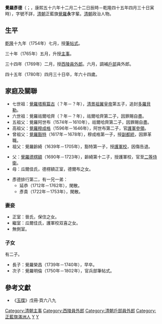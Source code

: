 {{Manchu name|[[爱新觉罗氏|爱新觉罗]]}}
'''覺羅彥德'''（{{lang-mnc|ᡤᡳᠣᡵᠣ<br /> ᠶᠠᠨᡩᡝ|v=Gioro Yande|a=Giuro Yande}}；{{bd|1718年|1月23日|1780年|6月2日|catIdx=G覺}}，康熙五十六年十二月二十二日辰時－乾隆四十五年四月三十日寅時），字號不詳，[[清朝|清朝]]正藍旗[[覺羅|覺羅]]'''永'''字輩。[[清朝|清朝]]政治人物。

==生平==
[[乾隆|乾隆]]十九年（1754年）七月，授[[筆帖式|筆帖式]]。

三十年（1765年）五月，升授[[主事|主事]]。

三十四年（1769年）二月，授[[清西陵|西陵]][[員外郎|員外郎]]。六月，調補[[戶部|戶部]]員外郎。

四十五年（1780年）四月三十日卒，年六十四歲。

==家庭及關聯==
*七世祖：[[覺羅塔察篇古|覺羅塔察篇古]]（？年－？年），[[清景祖翼皇帝|清景祖翼皇帝]]第五子，追封[[多羅貝勒|多羅貝勒]]。
*六世祖：覺羅祜爾哈齊（？年－？年），祜爾哈齊第二子，因罪賜自盡。
*五祖父：覺羅阿世布（1574年－1610年），祜爾哈齊第二子，因罪賜自盡。
*高祖父：[[覺羅穆成格|覺羅穆成格]]（1596年－1646年），阿世布第二子，官[[護軍參領|護軍參領]]。
*曾祖父：[[覺羅豁特|覺羅豁特]]（1617年－1678年），穆成格第一子，授[[副都統|副都統]]，因罪革職。
*祖父：覺羅齡綺（1639年－1705年），豁特第一子，授[[護軍校|護軍校]]，因傷告退。

*父：[[覺羅德楞額|覺羅德楞額]]（1690年－1723年），齡綺第十二子，授護軍校，官至[[二等侍衛|二等侍衛]]。
*母：瓜爾佳氏，德楞額正室，德爾布之女。

*彥德排行第二，有一兄一弟：
**延恭（1712年－1762年），閑散。
**彥貴（1722年－1753年），閑散。

===妻妾===
*正室：晉氏，保住之女。
*繼室：瓜爾佳氏，護軍校双喜之女。
*無側室。

===子女===
有二子。
*長子：覺羅榮昌（1739年－1740年），早卒。
*次子：覺羅明倫（1750年－1802年），官兵部筆帖式。

==參考文獻==
*《[[玉牒|玉牒]]》戊冊·頁六八九

{{DEFAULTSORT:G}}
[[Category:清朝主事|Category:清朝主事]]
[[Category:西陵員外郎|Category:西陵員外郎]]
[[Category:清朝戶部員外郎|Category:清朝戶部員外郎]]
[[Category:正藍旗滿洲人|Category:正藍旗滿洲人]]
[[Category:爱新觉罗氏|Y]]
[[Category:觉罗|Y]]